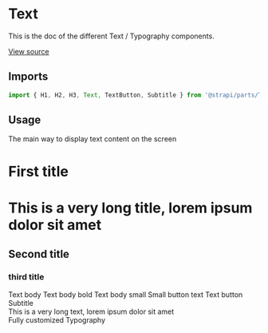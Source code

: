 <!--- Text.stories.mdx --->


<Meta title="Design System/Atoms/Text" component={H1} />

# Text

This is the doc of the different Text / Typography components.

[View source](https://github.com/strapi/parts/tree/develop/packages/strapi-parts/src/Text)

## Imports

```js
import { H1, H2, H3, Text, TextButton, Subtitle } from '@strapi/parts/Text';
```

## Usage

The main way to display text content on the screen

<Canvas>
  <Story name="base">
    <H1 as="h2" textColor="primary500">
      First title
    </H1>
    <H1 style={{ width: '200px' }} ellipsis as="h2" textColor="primary500">
      This is a very long title, lorem ipsum dolor sit amet
    </H1>
    <H2>Second title</H2>
    <H3>third title</H3>
    <Text>Text body</Text>
    <Text bold={true}>Text body bold</Text>
    <Text small={true}>Text body small</Text>
    <Text small={true} bold={true}>
      Small button text
    </Text>
    <ButtonText>Text button</ButtonText>
    <Subtitle>Subtitle</Subtitle>
    <div>
      <Text style={{ width: '200px' }} ellipsis>
        This is a very long text, lorem ipsum dolor sit amet
      </Text>
    </div>
    <Typography fontWeight="bold" textColor="primary600" fontSize={4} textTransform="uppercase">
      Fully customized Typography
    </Typography>
  </Story>
</Canvas>
